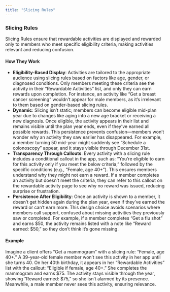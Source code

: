 ```yaml
---
title: "Slicing Rules"
---
```



### **Slicing Rules**

Slicing Rules ensure that rewardable activities are displayed and rewarded only to members who meet specific eligibility criteria, making activities relevant and reducing confusion.

#### **How They Work**

- **Eligibility-Based Display**: Activities are tailored to the appropriate audience using slicing rules based on factors like age, gender, or diagnosed conditions. Only members meeting these criteria see the activity in their “Rewardable Activities” list, and only they can earn rewards upon completion. For instance, an activity like “Get a breast cancer screening” wouldn’t appear for male members, as it’s irrelevant to them based on gender-based slicing rules.
- **Dynamic**: Slicing isn’t static; members can become eligible mid-plan year due to changes like aging into a new age bracket or receiving a new diagnosis. Once eligible, the activity appears in their list and remains visible until the plan year ends, even if they’ve earned all possible rewards. This persistence prevents confusion—members won’t wonder why an activity they saw earlier has disappeared. For example, a member turning 50 mid-year might suddenly see “Schedule a colonoscopy” appear, and it stays visible through December 31st.
- **Transparency Through Callouts**: Every activity with a slicing rule includes a conditional callout in the app, such as: “You’re eligible to earn for this activity only if you meet the below criteria,” followed by the specific conditions (e.g., “Female, age 40+”). This ensures members understand why they might not earn a reward. If a member completes an activity but doesn’t meet the criteria, they can refer to this callout on the rewardable activity page to see why no reward was issued, reducing surprise or frustration.
- **Persistence After Eligibility**: Once an activity is shown to a member, it doesn’t get hidden again during the plan year, even if they’ve earned the reward or can’t earn more. This design choice avoids scenarios where members call support, confused about missing activities they previously saw or completed. For example, if a member completes “Get a flu shot” and earns $50, the activity remains listed with a note like “Reward earned: $50,” so they don’t think it’s gone missing.

#### **Example**

Imagine a client offers “Get a mammogram” with a slicing rule: “Female, age 40+.” A 39-year-old female member won’t see this activity in her app until she turns 40\. On her 40th birthday, it appears in her “Rewardable Activities” list with the callout: “Eligible if female, age 40+.” She completes the mammogram and earns $75. The activity stays visible through the year, showing “Reward earned: $75,” so she isn’t alarmed by its presence. Meanwhile, a male member never sees this activity, ensuring relevance.
